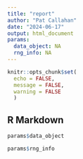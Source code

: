 ```yaml
---
title: "report"
author: "Pat Callahan"
date: "2024-06-17"
output: html_document
params:
  data_object: NA
  rng_info: NA
---
```


```r
knitr::opts_chunk$set(
  echo = FALSE,
  message = FALSE,
  warning = FALSE
  )
```

## R Markdown

```r
params$data_object
```


```r
params$rng_info
```


